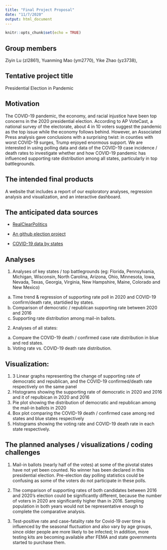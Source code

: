 ```yaml
---
title: "Final Project Proposal"
date: "11/7/2020"
output: html_document
---
```


```r
knitr::opts_chunk$set(echo = TRUE)
```

## Group members
Ziyin Lu (zl2861), Yuanming Mao (ym2770), Yike Zhao (yz3738), 


## Tentative project title
Presidential Election in Pandemic


## Motivation
The COVID-19 pandemic, the economy, and racial injustice have been top concerns in the 2020 presidential election. According to AP VoteCast, a national survey of the electorate, about 4 in 10 voters suggest the pandemic as the top issue while the economy follows behind. However, an Associated Press analysis gave conclusions with a surprising twist: in counties with worst COVID-19 surges, Trump enjoyed enormous support. We are interested in using polling data and data of the COVID-19 case incidence / death rates to investigate whether and how COVID-19 pandemic has influenced supporting rate distribution among all states, particularly in top battlegrounds.


## The intended final products
A website that includes a report of our exploratory analyses, regression analysis and visualization, and an interactive dashboard.


## The anticipated data sources
* [RealClearPolitics](https://www.realclearpolitics.com/)

* [An github election project](https://electproject.github.io/)

* [COVID-19 data by states](https://www.realclearpolitics.com/coronavirus/country/united-states/)


## Analyses
1. Analyses of key states / top battlegrounds (eg: Florida, Pennsylvania, Michigan, Wisconsin, North Carolina, Arizona, Ohio, Minnesota, Iowa, Nevada, Texas, Georgia, Virginia, New Hampshire, Maine, Colorado and New Mexico)
  a. Time trend & regression of supporting rate poll in 2020 and COVID-19 confirm/death rate, startidied by states.
  b. Comparison of democratic / republican supporting rate between 2020 and 2016
  c. Supporting rate distribution among mail-in ballots.
  
2. Analyses of all states:
  a. Compare the COVID-19 death / confirmed case rate distribution in blue and red states.
  b. Voting rate vs. COVID-19 death rate distribution. 


## Visualization:
1. 3 Linear graphs representing the change of supporting rate of democratic and republican, and the COVID-19 confirmed/death rate respectively on the same panel
2. Histograms showing the supporting rate of democratic in 2020 and 2016 and it of repulbican in 2020 and 2016
3. Pie plot showing the distribution of democratic and republican among the mail-in ballots in 2020
4. Box plot comparing the COVID-19 death / confirmed case among red states and blue states respectively
5. Histograms showing the voting rate and COVID-19 death rate in each state respectively.


## The planned analyses / visualizations / coding challenges
1. Mail-in ballots (nearly half of the votes) at some of the pivotal states have not yet been counted. No winner has been declared in this presidential election. Pre-election day polling statistics could be confusing as some of the voters do not participate in these polls.

2. The comparison of supporting rates of both candidates between 2016 and 2020's election could be significantly different, because the number of voters in 2020 are significantly higher than in 2016. Sampling population in both years would not be representative enough to complete the comparative analysis.

3. Test-positive rate and case-fatality rate for Covid-19 over time is influenced by the seasonal fluctuation and also vary by age groups, since older people are more likely to be infected; In addition, more testing kits are becoming  available after FEMA and state governments started to purchase them. 




